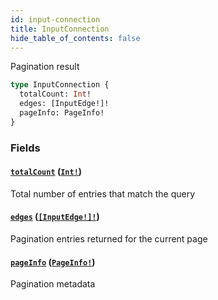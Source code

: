```yaml
---
id: input-connection
title: InputConnection
hide_table_of_contents: false
---
```



Pagination result

```graphql
type InputConnection {
  totalCount: Int!
  edges: [InputEdge!]!
  pageInfo: PageInfo!
}
```


### Fields

#### [`totalCount`](#) ([`Int!`](/cartesi-rollups/next/api/graphql/scalars/int))

Total number of entries that match the query


#### [`edges`](#) ([`[InputEdge!]!`](/cartesi-rollups/next/api/graphql/objects/input-edge))

Pagination entries returned for the current page


#### [`pageInfo`](#) ([`PageInfo!`](/cartesi-rollups/next/api/graphql/objects/page-info))

Pagination metadata
